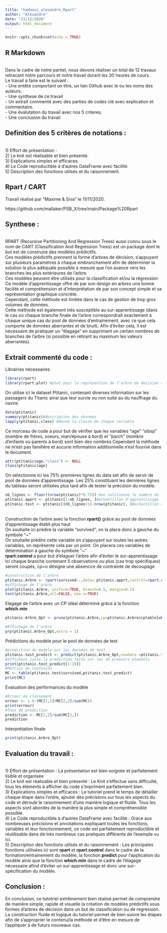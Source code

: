---
title: "kadaoui_alexandre_Rpart"
author: "Alexandre"
date: "23/12/2020"
output: html_document
---

```{r setup, include=FALSE}
knitr::opts_chunk$set(echo = TRUE)
```

## R Markdown

<br> Dans le cadre de notre partiel, nous devons réaliser un total de 12 travaux retracant notre parcours et notre travail durant les 30 heures de cours. 
<br>    Le travail à faire est le suivant : 
<br>    - Une entête comportant un titre, un lien Github avec le ou les noms des auteurs.
<br>    - Une synthese de ce travail 
<br>    - Un extrait commenté avec des parties de codes clé avec explication et commentaire. 
<br>    - Une évalutation du travail avec nos 5 criteres. 
<br>    - Une conclusion du travail 

## Definition des 5 critères de notations : 
<br> 1) Effort de présentation : 
<br> 2) Le knit est réalisable et bien présenté.
<br> 3) Explications simples et efficaces.
<br> 4) Le Code reproductible à d'autres DataFrame avec facilité. 
<br> 5) Description des fonctions utilsés et du raisonnement. 

## Rpart / CART
Travail réalisé par "Maxime & Siva" le 11/11/2020. 

https://github.com/mallaker/PSB_X/tree/main/Package%20Rpart


## Synthese : 
<br> RPART (Recursive Partitioning And Regression Trees) aussi connu sous le nom de CART (Classification And Regression Trees) est un package dont le but est de construire des modèles prédictifs.
<br> Ces modèles prédictifs prennent la forme d'arbres de décision, s'appuyant sur plusieurs paramètres à chaque embranchement afin de déterminer la solution la plus adéquate possible à mesure que l'on avance vers les branches les plus extérieures de l'arbre.
<br> Ces modèles peuvent être utilisés pour la classification et/ou la régression
<br> Ce modèle d'apprentissage offre de par son design en arbres une bonne facilité et compréhension et d'interprétation de par son concept simple et sa représentation graphique concrète.
<br> Cependant, cette méthode est limitée dans le cas de gestion de trop gros volumes de données.
<br> Cette méthode est également très susceptible au sur-apprentissage (dans le cas où chaque branche finale de l'arbre correspondrait exactement à chaque unique cas du pool de données d'entrainement, avec ce que cela comporte de données aberrantes et de bruit). Afin d'éviter cela, il est nécessaire de pratiquer un "élagage" en supprimant un certain nombres de branches de l'arbre (si possible en retirant au maximum les valeurs aberrantes).


## Extrait commenté du code :

Librairies nécessaires
```{r}
library(rpart)
library(rpart.plot) #plot pour la represention de l'arbre de decision rpart

```

On utilise ici le dataset Ptitanic, contenant diverses information sur les passagers du Titanic ainsi que leur survie ou non suite au du nauffrage du navire.
```{r}
data(ptitanic)
summary(ptitanic)#description des données
lapply(ptitanic,class) #donne la classe de chaque variable
```

Ce morceau de code a pour but de vérifier que les variables "age" "sibsp" (nombre de frères, soeurs, mari/épouse à bord) et "parch" (nombre d'enfants ou parents à bord) sont bien des nombres
Cependant la méthode ne m'est pas familière et aucune information additionnelle n'est fournie dans le document.
```{r}
attr(ptitanic$age,"class") <- NULL
class(ptitanic$age)
```

On sélectionne ici les 75% premières lignes du data set afin de servir de pool de données d'apprentissage. Les 25% constituant les dernières lignes du tableau seront utilisées plus tard afin de tester la précision du modèle.

```{r}
nb_lignes <- floor((nrow(ptitanic)*0.75)) #on selctionne le nombre de ligne pour notre echantillons d'apprentissage soit 75% du dataset initial
ptitanic.apprt <- ptitanic[1:nb_lignes, ]#echantillon d'apprentissage
ptitanic.test <- ptitanic[(nb_lignes+1):nrow(ptitanic), ]#echantillon de test
```

<br>Construction de l'arbre avec la fonction **rpart()** grâce au pool de données d'apprentissage établi plus haut
<br> On souhaite ici prédire la variable  "survived", on la place donc à gauche du symbole "~"
<br> On souhaite prédire cette variable en s'appuyant sur toutes les autres variables, on représente cela par un point. On placera ces variables de détermination à gauche du symbole "~"
<br>**rpart.control** a pour but d'élaguer l'arbre afin d'éviter le sur-apprentissage
<br> Ici chaque branche contenant 5 observations ou plus (cas trop spécifiques) seront coupés, cp=o désigne une absencce de contrainte de decoupage
```{r}
#construction de l'arbre
ptitanic.Arbre <- rpart(survived~.,data= ptitanic.apprt,control=rpart.control(minsplit=5,cp=0))
#affichage de l'arbre
plot(ptitanic.Arbre, uniform=TRUE, branch=0.5, margin=0.1)
text(ptitanic.Arbre,all=FALSE, use.n=TRUE)
```

Elagage de l'arbre avec un CP idéal déterminé grâce à la fonction **which.min**
```{r}
ptitanic.Arbre_Opt <- prune(ptitanic.Arbre,cp=ptitanic.Arbre$cptable[which.min(ptitanic.Arbre$cptable[,4]),1])

#Affichage de l'arbre
prp(ptitanic.Arbre_Opt,extra = 1)
```

Prédictions du modèle pour le pool de données de test
```{r}
#prediction du modele sur les données de test
ptitanic.test_predict <- predict(ptitanic.Arbre_Opt,newdata =ptitanic.test,type = "class")
#affichons juste la prediction faite sur les 10 premiers elements
print(ptitanic.test_predict[1:10])
#Matrice de confusion
MC <- table(ptitanic.test$survived,ptitanic.test_predict)
print(MC)
```

Evaluation des performances du modèle
```{r}
#Erreur de classement
erreur <- 1.0-(MC[1,1]+MC[2,2]/sum(MC))
print(erreur)
#Taux de prediction
prediction <- MC[2,2]/sum(MC[2,])
prediction
```

Interprétation finale

```{r}
print(ptitanic.Arbre_Opt)
```


## Evaluation du travail : 

<br> 1) Effort de présentation : La présentation est bien soignée et parfaitement lisible et organisée
<br> 2) Le knit est réalisable et bien présenté : Le Knit s'effectue sans difficulté, tous les éléments à afficher du code s'impriment parfaitement bien.
<br> 3) Explications simples et efficaces : Le tutoriel prend le temps de détailler chaque étape dans l'ordre, ajouter des précisions sur tous les aspects du code et déroule le raisonnement d'une manière logique et fluide. Tous les aspects sont abordés de la manière la plus simple et compréhensible possible.
<br> 4) Le Code reproductible à d'autres DataFrame avec facilité : Grace aux nombreuses précisions et annotations expliquant toutes les fonctions, variables et leur fonctionnement, ce code est parfaitement reproductible et réutilisable dans de très nombreux cas pratiques différents de l'exemple vu ici.
<br> 5) Description des fonctions utilsés et du raisonnement : Les principales fonctions utilisées ici sont **rpart** et **rpart.control** dans le cadre de la formation/entrainement du modèle, la fonction **predict** pour l'application du modèle ainsi que la fonction **which.min** dans le cadre de l'élagage nécessaire afind d'éviter un sur-apprentissage et donc une sur-spécification du modèle.



## Conclusion : 

En conclusion, ce tutotriel extrêmement bien réalisé permet de comprendre de manière simple, rapide et visuelle la création de modèles prédictifs sous formes d'arbres de décision dans un but de classification ou de regression. La construction fluide et logique du tutoriel permet de bien suivre les étapes afin de s'approprier le contenu/la méthode et d'être en mesure de l'appliquer à de futurs nouveaux cas.
